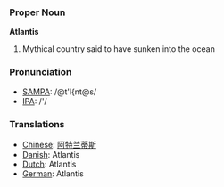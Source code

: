 === Proper Noun ===

'''Atlantis'''

# Mythical country said to have sunken into the ocean

=== Pronunciation ===
*[[w:SAMPA|SAMPA]]: /@t'l{nt@s/
*[[w:IPA|IPA]]: /'/

=== Translations ===

*[[Chinese]]: [[阿特兰蒂斯]]
*[[Danish]]: Atlantis
*[[Dutch]]: Atlantis
*[[German]]: Atlantis